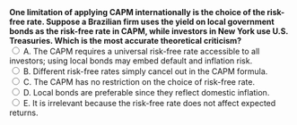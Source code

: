 ::: {.question-block}

<form onsubmit="event.preventDefault(); checkAnswer('module4_mcq_q71')" data-correct-answer="A">
  <strong style="display: block;">One limitation of applying CAPM internationally is the choice of the risk-free rate. Suppose a Brazilian firm uses the yield on local government bonds as the risk-free rate in CAPM, while investors in New York use U.S. Treasuries. Which is the most accurate theoretical criticism?</strong>
<label><input type="radio" name="module4_mcq_q71" value="A"> A. The CAPM requires a universal risk-free rate accessible to all investors; using local bonds may embed default and inflation risk.</label><br>
<label><input type="radio" name="module4_mcq_q71" value="B"> B. Different risk-free rates simply cancel out in the CAPM formula.</label><br>
<label><input type="radio" name="module4_mcq_q71" value="C"> C. The CAPM has no restriction on the choice of risk-free rate.</label><br>
<label><input type="radio" name="module4_mcq_q71" value="D"> D. Local bonds are preferable since they reflect domestic inflation.</label><br>
<label><input type="radio" name="module4_mcq_q71" value="E"> E. It is irrelevant because the risk-free rate does not affect expected returns.</label><br>
</form>

<div id="feedback-module4_mcq_q71" class="feedback" data-status="" style="display:none;">
✅ Correct: A. CAPM assumes a common risk-free asset available to all investors. Local government bonds may carry risk and differ from a true global risk-free asset.
</div>

:::
